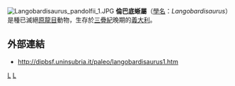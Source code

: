{{Automatic taxobox
| taxon = Langobardisaurus
| authority = 
| fossil_range = {{fossil_range|228|201}}[[三疊紀|三疊紀]]晚期
| image = Langobardisaurus pandolfii.JPG
| type_species = '''''Langobardisaurus pandolfii'''''
| type_species_authority =
}}
[[File:Langobardisaurus_pandolfii_1.JPG|thumb]] 
'''倫巴底蜥屬'''（[[學名|學名]]：''Langobardisaurus''）是種已滅絕[[原龍目|原龍目]]動物，生存於[[三疊紀|三疊紀]]晚期的[[義大利|義大利]]。

==外部連結==
* http://dipbsf.uninsubria.it/paleo/langobardisaurus1.htm {{Wayback|url=http://dipbsf.uninsubria.it/paleo/langobardisaurus1.htm |date=20170915165214 }}
{{主龍形下綱|P.}}
{{Taxonbar|from=Q6486394}}

[[Category:原龙目|L]]
[[Category:三疊紀爬行動物|L]]


{{Paleo-reptile-stub}}